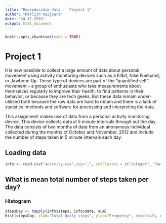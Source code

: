 ```yaml
---
title: "Reproducible data -  Project 1"
author: "Karlijn Kuijpers"
date: "24-11-2016"
output: html_document
---
```


```r
knitr::opts_chunk$set(echo = TRUE)
```

# Project 1
It is now possible to collect a large amount of data about personal movement using activity monitoring devices such as a Fitbit, Nike Fuelband, or Jawbone Up. These type of devices are part of the “quantified self” movement – a group of enthusiasts who take measurements about themselves regularly to improve their health, to find patterns in their behavior, or because they are tech geeks. But these data remain under-utilized both because the raw data are hard to obtain and there is a lack of statistical methods and software for processing and interpreting the data.

This assignment makes use of data from a personal activity monitoring device. This device collects data at 5 minute intervals through out the day. The data consists of two months of data from an anonymous individual collected during the months of October and November, 2012 and include the number of steps taken in 5 minute intervals each day.

## Loading data
```r
info <- read.csv("activity.csv",sep=";", colClasses = c("integer", "Date", "factor"))
```

## What is mean total number of steps taken per day?
### Histogram
```r
stepsDay <- tapply(info$steps, info$date, sum)
hist(stepsDay, xlab="Total daily steps", ylab="Frequency", breaks=20, main="Total number of steps taken per day")
```
